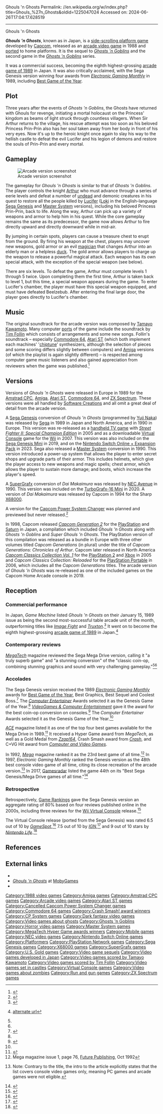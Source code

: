 Ghouls 'n Ghosts
Permalink: //en.wikipedia.org/w/index.php?title=Ghouls_%27n_Ghosts&oldid=1225047024
Accessed on: 2024-06-26T17:04:17.628519



------
Ghouls 'n Ghosts
{{more citations needed|date=February 2011}}
{{Infobox video game
| title = Ghouls 'n Ghosts
| image = Ghouls and Ghosts sales flyer.png
| caption = Arcade flyer
| developer = [[Capcom]]<br/>[[Sega]] <small>(Genesis, Master System)</small><br />[[Arc System Works]] <small>(Master System)</small><br />[[Software Creations]] <small>(western home computers)</small><br />[[NEC Avenue]] <small>(SuperGrafx)</small>
| publisher = Capcom<br/>Sega <small>(Genesis, Master System)</small><br />[[U.S. Gold]] <small>(western home computers)</small><br />NEC Avenue <small>(SuperGrafx)</small>
| designer = [[Tokuro Fujiwara]]<br />Shinichi Yoshimoto<br />Hisashi Yamamoto
| programmer = Hiroshi Koike<br />Masatsugu Shinohara<br />Shinichi Ueyama
| composer = Tamayo Kawamoto<br /> [[Tim Follin]] (western home computer versions)
| series = ''[[Ghosts 'n Goblins]]''
| platforms =[[Arcade video game|Arcade]], [[Amiga]], [[Amstrad CPC]], [[Android (operating system)|Android]], [[Atari ST]], [[Commodore 64]], [[CP System]], [[iOS]], [[PC Engine SuperGrafx]], [[PlayStation (console)|PlayStation]], [[PlayStation 2]], [[Master System]], [[Sega Genesis]], [[Sega Saturn|Saturn]], [[X68000]], [[Virtual Console]], [[ZX Spectrum]]
| released = {{collapsible list
 | title = October 5, 1988
 | '''Arcade''' {{Video game release|JP|October 5, 1988<ref>{{cite web |title=Ghouls 'n Ghosts (Registration Number PA0000415062) |url=https://cocatalog.loc.gov |website=[[United States Copyright Office]] |access-date=8 July 2021}}</ref>|WW|December 1988<ref>{{cite book |last1=Akagi |first1=Masumi |title=アーケードTVゲームリスト国内•海外編(1971-2005) |trans-title=Arcade TV Game List: Domestic • Overseas Edition (1971-2005) |date=13 October 2006 |publisher=Amusement News Agency |language=ja |location=Japan |isbn=978-4990251215 |pages=112–3 |url=https://archive.org/details/ArcadeGameList1971-2005/page/n113/mode/2up}}</ref><ref name="CU64"/>}} 
'''Mega Drive/Genesis''' {{Video game release|JP|August 3, 1989|NA|September 1989|EU|November 30, 1990}} 
'''Amiga, Atari ST, C64, Spectrum, Amstrad''' {{Video game release|EU|1989}} 
'''PC Engine SuperGrafx'''{{Video game release|JP|July 27, 1990}}
'''Master System''' {{Video game release|NA|January 1991|EU|April 1991}} 
'''X68000'''{{Video game release|JP|1994}}
'''iOS, Android'''<br />March 17, 2017
 }}
| genre = [[Platform game|Platform]]
| modes = [[Single-player video game|Single-player]], [[multiplayer video game|multiplayer]]
| arcade system = [[CP System]]
}}

'''''Ghouls 'n Ghosts''''', known as {{Nihongo|'''''Dai Makaimura'''''|大魔界村||lit. Great Demon World Village|lead=yes}} in Japan, is a [[side-scrolling platform game]] developed by [[Capcom]], released as an [[arcade video game]] in 1988 and [[porting|ported]] to  home platforms. It is the sequel to ''[[Ghosts 'n Goblins (video game)|Ghosts 'n Goblins]]'' and the second game in the ''[[Ghosts 'n Goblins]]'' series.

It was a commercial success, becoming the eighth highest-grossing [[1989 in video games|arcade game of 1989]] in Japan. It was also critically acclaimed, with the Sega Genesis version winning four awards from ''[[Electronic Gaming Monthly]]'' in 1989, including [[List of Game of the Year awards|Best Game of the Year]].

==Plot==
Three years after the events of ''Ghosts 'n Goblins'', the Ghosts have returned with Ghouls for revenge, initiating a mortal holocaust on the Princess' kingdom as beams of light struck through countless villagers. When Sir Arthur returns to the village, his rescue attempt was too soon as his beloved Princess Prin-Prin also has her soul taken away from her body in front of his very eyes. Now it's up to the heroic knight once again to slay his way to the hellish castle to defeat the evil Lucifer and his legion of demons and restore the souls of Prin-Prin and every mortal.

==Gameplay==
[[File:ARC Ghouls 'n Ghosts (Daimakaimura).png|thumb|left|Arcade version screenshot]]

The gameplay for ''Ghouls 'n Ghosts'' is similar to that of ''Ghosts 'n Goblins''. The player controls the knight [[Arthur (Ghosts 'n Goblins)|Arthur]] who must advance through a series of eerie levels and defeat a number of [[undead]] and demonic creatures in his quest to restore all the people killed by [[Lucifer]] ([[Loki]] in the English-language [[Sega Genesis]] and [[Master System]] versions), including his beloved Princess Prin-Prin, back to life. Along the way, Arthur can pick up a variety of weapons and armor to help him in his quest. While the core gameplay remains the same as its predecessor, the game now allows Arthur to fire directly upward and directly downward while in mid-air.

By jumping in certain spots, players can cause a treasure chest to erupt from the ground. By firing his weapon at the chest, players may uncover new weapons, gold armor or an evil [[Magician (fantasy)|magician]] that changes Arthur into an elderly man or a helpless [[duck]]. The gold armor allows players to charge up the weapon to release a powerful magical attack. Each weapon has its own special attack, with the exception of the special weapon (see below).
 
There are six levels. To defeat the game, Arthur must complete levels 1 through 5 twice. Upon completing them the first time, Arthur is taken back to level 1, but this time, a special weapon appears during the game. To enter Lucifer's chamber, the player must have this special weapon equipped, and must have defeated Beelzebub. After entering the final large door, the player goes directly to Lucifer's chamber.

==Music==
The original soundtrack for the arcade version was composed by [[Tamayo Kawamoto]]. Many computer [[porting|ports]] of the game include the soundtrack by [[Tim Follin]] which consists of arrangements and some new songs. Follin's soundtrack – especially [[Commodore 64]], [[Atari ST]] (which both implement each machines' '[[chiptune]]' synthesizers, although the selection of pieces and some scoring differs slightly between computers) and [[Amiga]] versions (of which the playlist is again slightly different) – is respected among computer game music listeners and also gained appreciation from reviewers when the game was published.<ref>{{cite magazine |title=Tim Follin |magazine=[[Next Generation (magazine)|Next Generation]]|issue=3 |publisher=[[Imagine Media]]|date=March 1995|page=51}}</ref>

==Versions==
Versions of ''Ghouls 'n Ghosts'' were released in Europe in 1989 for the [[Amstrad CPC]], [[Amiga]], [[Atari ST]], [[Commodore 64]], and [[ZX Spectrum]]. These versions were all handled by [[Software Creations]] and all omit a great deal of detail from the arcade version.

A [[Sega Genesis]] conversion of ''Ghouls 'n Ghosts'' (programmed by [[Yuji Naka]]) was released by [[Sega]] in 1989 in Japan and North America, and in 1990 in Europe. This version was re-released as a [[handheld TV game]] with ''[[Street Fighter II: Special Champion Edition]]'' in 2005 and as a downloadable [[Virtual Console]] game for the [[Wii]] in 2007. This version was also included on the [[Sega Genesis Mini]] in 2019, and on the [[Nintendo Switch Online|Nintendo Switch Online + Expansion Pack]] in 2023. Sega also released a [[Master System]] conversion in 1990. This version introduced a power-up system that allows the player to enter secret shops and upgrade parts of their armor. This includes helmets, which give the player access to new weapons and magic spells; chest armor, which allows the player to sustain more damage; and boots, which increase the player's speed.

A [[SuperGrafx]] conversion of ''Dai Makaimura'' was released by [[NEC Avenue]] in 1990. This version was included on the [[TurboGrafx-16 Mini]] in 2020. A version of ''Dai Makaimura'' was released by Capcom in 1994 for the Sharp [[X68000]].

A version for the [[Capcom Power System Changer]] was planned and previewed but never released.<ref>{{cite magazine|url=https://archive.org/stream/club-capcom-spring-1994_202202#page/n89/mode/2up|title=カプコン アーケードオリジナルボード CPSシリーズ+CPSチェンジャー 限定販売決定!!|magazine=Club Capcom|volume=2|publisher=[[Capcom]]|date=Spring 1994|pages=90–91|lang=ja}}</ref>

In 1998, Capcom released ''[[Capcom Generations|Capcom Generation 2]]'' for the [[PlayStation (console)|PlayStation]] and [[Sega Saturn|Saturn]] in Japan, a compilation which included ''Ghouls 'n Ghosts'' along with ''Ghosts 'n Goblins'' and ''Super Ghouls 'n Ghosts''. The PlayStation version of this compilation was released as a bundle in Europe with three other volumes titled ''Capcom Generations'' (in plural) under the title of ''Capcom Generations: Chronicles of Arthur''. Capcom later released in North America ''[[Capcom Classics Collection|Capcom Classics Collection Vol. 1]]'' for the [[PlayStation 2]] and [[Xbox (console)|Xbox]] in 2005 and ''Capcom Classics Collection: Reloaded'' for the [[PlayStation Portable]] in 2006, which includes all the ''Capcom Generations'' titles. The arcade version of ''Ghouls 'n Ghosts'' was re-released as one of the included games on the Capcom Home Arcade console in 2019.

{{Clear}}

==Reception==
{{Video game reviews
| title = Contemporary reception
| ARC = true
| AMI = true
| AST = true
| C64 = true
| PC = true
| SMD = true
| SMS = true
| ZX = true
| ACE_ARC = Positive<ref name="arcade">{{cite web |title=Arcade game reviews |url=https://www.solvalou.com/arcade/reviews |website=Solvalou.com |access-date=25 February 2021}}</ref>
| ACE_AST = 905/1000<ref>{{Cite web |url=https://worldofspectrum.org/archive/magazines/ace/28/0/1990/1/0#68 |title=Archived copy |work=[[ACE (games magazine)|ACE]] |access-date=2021-07-08}}</ref>
| ACE_SMD = 895/1000<ref name="ACE">{{cite magazine |title=Console Wars |magazine=[[ACE (magazine)|ACE]] |date=October 1989 |issue=26 (November 1989) |page=144 |url=https://archive.org/details/ace-magazine-26/page/n143}}</ref>
| AmFormat_AMI = 91%<ref>{{cite web |url=http://amr.abime.net/review_1884 |title=''Ghouls 'n' Ghosts'' |author=Maff Evans |magazine=Amiga Format |date=February 1990}}</ref>
| CVG_ARC = Positive<ref name="arcade"/>
| CVG_AST = 88%<ref name="CVG97">{{Cite web |url=https://worldofspectrum.org/archive/magazines/pages/computer--video-games/97/77 |title=World of Spectrum - Computer & Video Games Issue:97 Page:77 |work=[[Computer & Video Games]] |access-date=2021-07-08}}</ref>
| CVG_PC = 85% ([[Amstrad CPC|CPC]])<ref name="CVG97"/>
| CVG_SMD = 96%<ref>{{cite web |url=https://archive.org/stream/Computer_Video_Games_Issue_095_1989-10_EMAP_Publishing_GB/Computer__Video_Games_Issue_095_1989-10_EMAP_Publishing_GB#page/n115/mode/2up |title=Mean Machines: ''Ghouls 'n Ghosts'' |author=Paul Glancey |magazine=Computer & Video Games |date=October 1989}}</ref>
| CVG_ZX = 85%<ref name="CVG97"/>
| CRASH_ARC = Positive<ref name="arcade"/>
| CRASH_ZX = 92%<ref>{{Cite web |url=https://worldofspectrum.org/archive/magazines/crash/71/0/1989/12/0#56 |title=Archived copy |work=[[Crash (magazine)|Crash]] |access-date=2021-07-08}}</ref>
| EGM_SMD = 36/40<ref>{{cite magazine |url=https://retrocdn.net/images/d/d5/EGM_US_005.pdf |title=''Ghouls 'n Ghosts'' |magazine=Electronic Gaming Monthly |date=December 1989 |page=62}}</ref>
| MMS_SMD = 92%<ref name="outofprintarchive">{{cite web|url=http://www.outofprintarchive.com/articles/reviews/MegaDrive/GhoulsNGhosts-MeanMachines1-3.html|title=Out-of-Print Archive &bull; Mega Drive/Genesis reviews &bull; Ghouls 'N' Ghosts|publisher=outofprintarchive.com|access-date=2015-09-02|archive-url=https://web.archive.org/web/20150924062650/http://www.outofprintarchive.com/articles/reviews/MegaDrive/GhoulsNGhosts-MeanMachines1-3.html|archive-date=2015-09-24|url-status=live}}</ref>
| Raze_SMD = 93%<ref>{{cite web |url=https://archive.org/stream/RAZE_Issue_03_1991-01_Newsfield_Publishing_GB#page/n59/mode/2up |title=''Ghouls 'n Ghosts'' |author=Julian Boardman |magazine=Raze |date=January 1991}}</ref>
| SUser_ZX = 82%<ref>{{Cite web |url=https://worldofspectrum.org/archive/magazines/sinclair-user/93/0/1989/12/0#46 |title=Archived copy |work=[[Sinclair User]] |access-date=2021-07-08}}</ref>
| TGM_ARC = Positive<ref name="arcade"/>
| TGM_AMI = 92%<ref>{{cite web |url=https://archive.org/stream/the-games-machine-27/TheGamesMachine27#page/n51/mode/1up |title=''Ghouls 'n' Ghosts'' |author=Mark Caswell |magazine=The Games Machine |date=February 1990}}</ref>
| TGM_AST = 90%<ref name="TGM26">{{Cite web |url=https://worldofspectrum.org/archive/magazines/the-games-machine/26/0/1990/1/0#22 |title=Archived copy |work=[[The Games Machine]] |access-date=2021-07-08}}</ref>
| TGM_PC = 79% (CPC)<ref name="TGM26"/>
| TGM_ZX = 85%<ref name="TGM26"/>
| YSinclair_ARC = 9/10<ref name="arcade"/>
| YSinclair_ZX = 91%<ref name="ysrnry">{{cite web|url=http://www.ysrnry.co.uk/articles/ghoulsandghosts.htm|title=Ghouls And Ghosts|publisher=ysrnry.co.uk|access-date=2015-09-02|url-status=dead|archive-url=https://web.archive.org/web/20150721184302/http://www.ysrnry.co.uk/articles/ghoulsandghosts.htm|archive-date=2015-07-21}}</ref>
| Z64_AMI = 85%<ref>{{cite web |url=https://archive.org/stream/zzap64-magazine-058/ZZap_64_Issue_058_1990_Feb#page/n68/mode/1up |title=''Ghouls 'n' Ghosts'' |magazine=Zzap! |date=February 1990}}</ref>
| Z64_C64 = 96%<ref>{{cite web |url=http://www.zzap64.co.uk/zzap100/100thspec5.html |title=Zzap!64 100th Issue Pull-Out Special Page 5 |work=[[Zzap!64]] |access-date=2012-02-11 |archive-url=https://web.archive.org/web/20121204010725/http://www.zzap64.co.uk/zzap100/100thspec5.html |archive-date=2012-12-04 |url-status=live }}</ref>
| rev1 = ''[[Commodore User]]''
| rev1_ARC = 9/10<ref name="CU64">{{cite magazine |last1=Kelly |first1=Nick |title=Arcades |magazine=[[Commodore User]] |date=19 December 1988 |issue=64 (January 1989) |publisher=[[EMAP]] |location=United Kingdom |pages=100–3 |url=https://www.solvalou.com/arcade/reviews/275/150}}</ref>
| rev1_AMI = 89%<ref name="CU79">{{cite web |url=https://archive.org/stream/commodore-user-magazine-76/Commodore_User_Issue_76_1990_Jan#page/n29/mode/2up |title=''Ghouls 'n' Ghosts'' |author=Mike Pattenden |magazine=[[Commodore User]] |issue=79 |date=January 1990}}</ref>
| rev1_C64 = 83%<ref name="CU79"/>
| rev2 = ''[[Console XS]]''
| rev2_SMS = 90%<ref>{{cite magazine |title=Software A-Z: Master System |magazine=[[Console XS]] |date=23 April 1992 |issue=1 (June/July 1992) |publisher=[[Paragon Publishing]] |location=United Kingdom |pages=137–47 |url=https://archive.org/details/console-xs-01/page/137}}</ref>
| rev3 = ''Mega Action''
| rev3_SMD = 90%<ref>{{cite magazine |title=Platform Games |magazine=Mega Action |date=June 1993 |issue=1 |page=65 |url=https://retrocdn.net/images/1/14/MegaAction_UK_01.pdf#page=65}}</ref>
| rev4 = ''[[Mega Drive Advanced Gaming]]''
| rev4_SMD = 86%<ref>{{cite magazine |title=Mega File |magazine=Sega Mega Drive Advanced Gaming |date=October 1992 |issue=2 |page=78 |url=https://retrocdn.net/images/c/c6/MDAG_UK_02.pdf#page=78}}</ref>
| rev5 = ''[[MegaTech]]''
| rev5_SMD = 93%<ref name="MT1">{{cite magazine |title=Game Index |magazine=[[MegaTech]] |date=Christmas 1991 |issue=1 |page=78 |url=https://archive.org/details/UneditedUK_marktrade/MegaTech_01/page/n77}}</ref><ref name="MT5">{{cite magazine |title=Game Index |magazine=[[MegaTech]] |date=May 1992 |issue=5 |pages=76–7 |url=https://archive.org/details/mt-05/page/30}}</ref>
| rev6 = ''[[Sega Power]]''
| rev6_SMD = 92%<ref>{{cite magazine |title=Ghouls 'N' Ghosts |magazine=[[Sega Power]] |date=February 1991 |issue=15 |pages=18–9 |url=https://retrocdn.net/images/b/b8/SegaPower_UK_15.pdf#page=18}}</ref>
| rev7 = ''[[Sega Pro]]''
| rev7_SMD = 93%<ref>{{cite magazine |title=Ghouls 'N' Ghosts |magazine=[[Sega Pro]] |date=Christmas 1991 |issue=3 |page=19 |url=https://retrocdn.net/images/3/34/SegaPro_UK_03.pdf#page=19}}</ref>
| award1Pub = ''[[Electronic Gaming Monthly]]''
| award1 = [[List of Game of the Year awards|Best Game of the Year]], Best Graphics, Best Sequel, Coolest Boss<ref name="EGM5"/>
| award2Pub = ''[[Computer Entertainer]]'' Awards
| award2 = Genesis Game of the Year<ref name="CE">{{cite magazine |title=''1989 Computer Entertainer Awards of Excellence announced'' |magazine=[[Computer Entertainer]] |date=January 1990 |page=4 |url=https://archive.org/details/ComputerEntertainerJanuary1990/page/3}}</ref>
| award3Pub = ''[[VideoGames & Computer Entertainment]]''
| award3 = Best Coin-Op Conversion<ref name="VGCE"/>
| award4Pub = ''Crash''
| award4 = Smash<ref>Game review, Crash magazine, [[Newsfield Publications]], issue 71, December 1989</ref>
}}

===Commercial performance===
In Japan, ''Game Machine'' listed ''Ghouls 'n Ghosts'' on their January 15, 1989 issue as being the second most-successful table arcade unit of the month, outperforming titles like ''[[Image Fight]]'' and ''[[Truxton (video game)|Truxton]]''.<ref>{{cite magazine|title=Game Machine's Best Hit Games 25 - テーブル型TVゲーム機 (Table Videos)|magazine=[[:ja:ゲームマシン|Game Machine]]|issue=348|publisher=[[:ja:アミューズメント通信社|Amusement Press, Inc.]]|date=15 January 1989|page=25|lang=ja}}</ref> It went on to become the eighth highest-grossing [[1989 in video games|arcade game of 1989]] in Japan.<ref>{{cite magazine |title=第３回 ゲーメスト大賞 〜 インカム部門ベスト10 |trans-title=3rd Gamest Awards – Income Category: Best 10 |magazine=[[Gamest]] |date=December 27, 1989 |volume=41 (February 1990) |url=https://archive.org/details/gamest0041/page/79 |pages=49–79 (79) |language=ja}} [http://www.netlaputa.ne.jp/~dummy/gamest/magazine/gamest/v041.html alternate url]</ref>

===Contemporary reviews===
''[[MegaTech]]'' magazine reviewed the Sega Mega Drive version, calling it "a truly superb game" and "a stunning conversion" of the "classic coin-op, combining stunning graphics and sound with very challenging gameplay."<ref name="MT1"/><ref name="MT5"/>

===Accolades===
The Sega Genesis version received the 1989 ''[[Electronic Gaming Monthly]]'' awards for [[List of Game of the Year awards|Best Game of the Year]], Best Graphics, Best Sequel and Coolest Boss.<ref name="EGM5">{{cite magazine|date=December 1989|title=Electronic Gaming Best and Worst of 1989|url=https://archive.org/details/ElectronicGamingMonthly_201902/Electronic%20Gaming%20Monthly%20Issue%20005%20%28December%201989%29/page/n16|magazine=[[Electronic Gaming Monthly]]|issue=5 (The 1990 Video Game Buyer's Guide)|pages=17–24}}</ref> The ''[[Computer Entertainer]]'' Awards selected it as the Genesis Game of the Year.<ref name="CE" /> ''[[VideoGames & Computer Entertainment]]'' gave it the award for the best coin-op conversion on consoles.<ref name="VGCE">{{cite magazine|date=February 1990|title=VG&CE's Best Games of 1989|url=https://retrocdn.net/images/9/94/VG%26CE_US_13.pdf#page=42|magazine=[[VideoGames & Computer Entertainment]]|issue=13|pages=42–79}}</ref> The ''Computer Entertainer'' Awards selected it as the Genesis Game of the Year.<ref name="CE" />

''[[ACE (magazine)|ACE]]'' magazine listed it as one of the top four best games available for the Mega Drive in 1989.<ref name="ACE">{{cite magazine |title=Console Wars |magazine=[[ACE (magazine)|ACE]] |date=October 1989 |issue=26 (November 1989) |page=144 |url=https://archive.org/details/ace-magazine-26/page/n143}}</ref> It received a Hyper Game award from ''MegaTech'', as well as a Gold Medal from ''[[Zzap!64]]'', Crash Smash award from ''[[Crash (magazine)|Crash]]'', and C+VG Hit award from ''[[Computer and Video Games]]''.

In 1992, ''[[Mega (magazine)|Mega]]'' magazine ranked it as the 23rd best game of all time.<ref>Mega magazine issue 1, page 76, [[Future Publishing]], Oct 1992</ref> In 1997, ''Electronic Gaming Monthly'' ranked the Genesis version as the 48th best console video game of all time, citing its close recreation of the arcade version.<ref>{{cite magazine |title=100 Best Games of All Time |magazine=[[Electronic Gaming Monthly]]|issue=100 |publisher=[[Ziff Davis]] |date=November 1997|page=129}} Note: Contrary to the title, the intro to the article explicitly states that the list covers console video games only, meaning PC games and arcade games were not eligible.</ref> In 2017, [[GamesRadar+|Gamesradar]] listed the game 44th on its "Best Sega Genesis/Mega Drive games of all time."<ref>{{Cite web|last=GamesRadar Staff|date=2017-06-21|title=Best Sega Genesis/Mega Drive games of all time|url=https://www.gamesradar.com/best-sega-genesis-games-all-time/|access-date=2022-02-20|website=gamesradar|language=en}}</ref>

===Retrospective===
Retrospectively, [[Game Rankings]] gave the Sega Genesis version an aggregate rating of 80% based on four reviews published online in the 2000s, including three reviews for the [[Wii Virtual Console]] release.<ref>{{cite web |url=https://www.gamerankings.com/genesis/563325-ghouls-n-ghosts/index.html |title=Ghouls 'n Ghosts |website=[[GameRankings]] |publisher=[[CBS Interactive]] |access-date=2018-09-25 |archive-url=https://web.archive.org/web/20180925220034/https://www.gamerankings.com/genesis/563325-ghouls-n-ghosts/index.html |archive-date=2018-09-25 |url-status=dead}}</ref>

The Virtual Console release (ported from the Sega Genesis) was rated 6.5 out of 10 by ''[[GameSpot]]'',<ref>{{cite web |last1=Provo |first1=Frank |title=Ghouls 'n Ghosts Review |url=https://www.gamespot.com/reviews/ghouls-n-ghosts-review/1900-6178988/ |website=[[GameSpot]] |date=September 18, 2007 |access-date=9 July 2021}}</ref> 7.5 out of 10 by ''[[IGN]]'',<ref>{{cite news |last1=Thomas |first1=Lucas M. |title=Ghouls 'N Ghosts Review |url=https://www.ign.com/articles/2007/09/15/ghouls-n-ghosts-review |access-date=9 July 2021 |work=[[IGN]] |date=15 September 2007}}</ref> and 9 out of 10 stars by ''[[Nintendo Life]]''.<ref>{{cite news |last1=McFerran |first1=Damien |title=Review: Ghouls 'n Ghosts (Virtual Console / Sega Mega Drive) |url=https://www.nintendolife.com/reviews/2007/08/ghouls_n_ghosts_virtual_console |access-date=9 July 2021 |work=[[Nintendo Life]] |date=26 August 2007}}</ref>

{{Clear}}

==References==
{{Reflist}}

==External links==
*{{KLOV game|7939}}
*[https://www.mobygames.com/game/ghouls-n-ghosts ''Ghouls 'n Ghosts''] at [[MobyGames]]
*{{WoS game|id=0009352}}

{{Ghosts 'n Goblins|state=expanded}}
{{Authority control}}

[[Category:1988 video games]]
[[Category:Amiga games]]
[[Category:Amstrad CPC games]]
[[Category:Arcade video games]]
[[Category:Atari ST games]]
[[Category:Cancelled Capcom Power System Changer games]]
[[Category:Commodore 64 games]]
[[Category:Crash Smash! award winners]]
[[Category:CP System games]]
[[Category:Dark fantasy video games]]
[[Category:Video games about ghosts]]
[[Category:Ghosts 'n Goblins]]
[[Category:Horror video games]]
[[Category:Master System games]]
[[Category:MegaTech Hyper Game awards winners]]
[[Category:Mobile games]]
[[Category:NEC video games]]
[[Category:Nintendo Switch Online games]]
[[Category:Platformers]]
[[Category:PlayStation Network games]]
[[Category:Sega Genesis games]]
[[Category:X68000 games]]
[[Category:SuperGrafx games]]
[[Category:U.S. Gold games]]
[[Category:Video game sequels]]
[[Category:Video games developed in Japan]]
[[Category:Video games scored by Tamayo Kawamoto]]
[[Category:Video games scored by Tim Follin]]
[[Category:Video games set in castles]]
[[Category:Virtual Console games]]
[[Category:Video games about zombies]]
[[Category:Run and gun games]]
[[Category:ZX Spectrum games]]